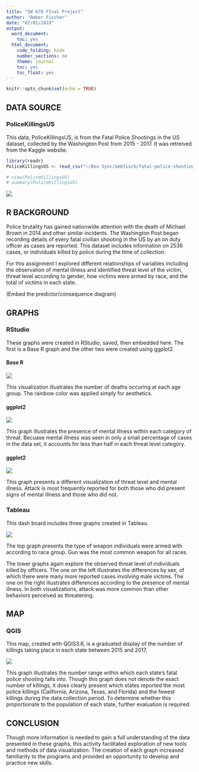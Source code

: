 ```yaml
---
title: "SW 670 FInal Project"
author: "Amber Fischer"
date: "07/01/2019"
output:
  word_document:
    toc: yes
  html_document:
    code_folding: hide
    number_sections: no
    theme: journal
    toc: yes
    toc_float: yes
---
```

  
```r

knitr::opts_chunk$set(echo = TRUE)

```

## DATA SOURCE

### PoliceKillingsUS

This data, PoliceKillingsUS, is from the Fatal Police Shootings in the US dataset, collected by the Washington Post from 2015 - 2017. It was retreived from the Kaggle website.


```r

library(readr)
PoliceKillingsUS <- read_csv("~/Box Sync/ambfisch/fatal-police-shootings-in-the-us/PoliceKillingsUS.csv")

# view(PoliceKillingsUS)
# summary(PoliceKillingsUS)

```

![](/Users/ambers/desktop/mural.png)


## R BACKGROUND

Police brutality has gained nationwide attention with the death of Michael Brown in 2014 and other similar incidents. The Washington Post began recording details of every fatal civilian shooting in the US by an on duty officer as cases are reported. This dataset includes information on 2536 cases, or individuals killed by police during the time of collection. 

For this assignment I explored different relationships of variables including the observation of mental illness and identified threat level of the victim, threat level according to gender, how victims were armed by race, and the total of victims in each state.

(Embed the predictor/consequence diagram)

## GRAPHS

### RStudio {.tabset}

These graphs were created in RStudio, saved, then embedded here. The first is a Base R graph and the other two were created using ggplot2.

#### Base R
![](/Users/ambers/Box Sync/670 hw 1 r graph.png)

This visualization illustrates the number of deaths occuring at each age group. The rainbow color was applied simply for aesthetics. 

#### ggplot2
![](/Users/ambers/Box Sync/670 hw 1 gplot 1.png)

This graph illustrates the presence of mental illness within each category of threat. Becuase mental illness was seen in only a small percentage of cases in the data set, it accounts for less than half in each threat level category.

#### ggplot2
![](/Users/ambers/Box Sync/670 hw 1 gplot 2.png)

This graph presents a different visualization of threat level and mental illness. Attack is most frequently reported for both those who did present signs of mental illness and those who did not.


### Tableau

This dash board includes three graphs created in Tableau.

![](/Users/ambers/Desktop/SW 670 Tableau HW.png)

The top graph presents the type of weapon individuals were armed with according to race group. Gun was the most common weapon for all races.

The lower graphs again explore the observed threat level of individuals killed by officers. The one on the left illustrates the differences by sex, of which there were many more reported cases involving male victims. The one on the right illustrates differences according to the presence of mental illness. In both visualizations, attack was more common than other behaviors perceived as threatening. 


## MAP

### QGIS

This map, created with QGIS3.6, is a graduated display of the number of killings taking place in each state between 2015 and 2017.

![](/Users/ambers/Desktop/sw 670 qgis map.png)

This graph illustrates the number range within which each state's fatal police shooting falls into. Though this graph does not denote the exact number of killings, it does clearly present which states reported the most police killings (California, Arizona, Texas, and Florida) and the fewest killings during the data collection period.
To determine whether this proportionate to the population of each state, further evaluation is required.

## CONCLUSION

Though more information is needed to gain a full understanding of the data presented in these graphs, this activity facilitated exploration of new tools and methods of data visualization. The creation of each graph increased familiarity to the programs and provided an opportunity to develop and practice new skills.

